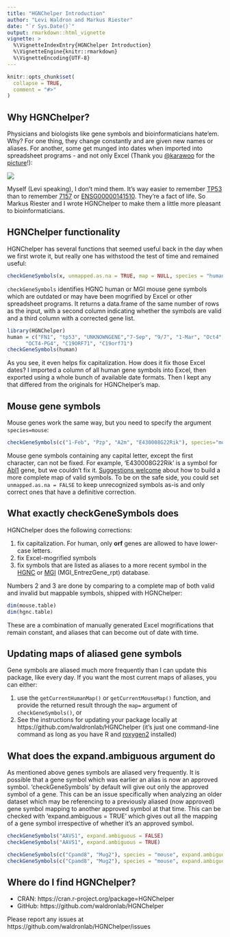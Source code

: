 ```yaml
---
title: "HGNChelper Introduction"
author: "Levi Waldron and Markus Riester"
date: "`r Sys.Date()`"
output: rmarkdown::html_vignette
vignette: >
  %\VignetteIndexEntry{HGNChelper Introduction}
  %\VignetteEngine{knitr::rmarkdown}
  %\VignetteEncoding{UTF-8}
---
```


```r
knitr::opts_chunk$set(
  collapse = TRUE,
  comment = "#>"
)
```

## Why HGNChelper?

Physicians and biologists like gene symbols and bioinformaticians hate'em. Why? For one thing, they change constantly and are given new names or aliases. For another, some get munged into dates when imported into spreadsheet programs - and not only Excel (Thank you [\@karawoo](https://twitter.com/kara_woo) for the [picture](https://twitter.com/kara_woo/status/1020054225022173184)!):

![](0DaysSince.png)

Myself (Levi speaking), I don't mind them. It's way easier to remember [TP53](http://www.genenames.org/cgi-bin/gene_symbol_report?hgnc_id=11998) than to remember [7157](http://www.ncbi.nlm.nih.gov/entrez/query.fcgi?db=gene&cmd=Retrieve&dopt=full_report&list_uids=7157) or [ENSG00000141510](http://www.ensembl.org/Homo_sapiens/geneview?gene=ENSG00000141510). They're a fact of life. So Markus Riester and I wrote HGNChelper to make them a little more pleasant to bioinformaticians. 

## HGNChelper functionality

HGNChelper has several functions that seemed useful back in the day when we first wrote it, but really one has withstood the test of time and remained useful:

```r
checkGeneSymbols(x, unmapped.as.na = TRUE, map = NULL, species = "human")
```

`checkGeneSymbols` identifies HGNC human or MGI mouse gene symbols which are outdated or may have been mogrified by Excel or other spreadsheet programs. It returns a data.frame of the same number of rows as the input, with a second column indicating whether the symbols are valid and a third column with a corrected gene list. 

```r
library(HGNChelper)
human = c("FN1", "tp53", "UNKNOWNGENE","7-Sep", "9/7", "1-Mar", "Oct4", "4-Oct",
      "OCT4-PG4", "C19ORF71", "C19orf71")
checkGeneSymbols(human)
```

As you see, it even helps fix capitalization. How does it fix those Excel dates? I imported a column of all human gene symbols into Excel, then exported using a whole bunch of available date formats. Then I kept any that differed from the originals for HGNChelper's map. 

## Mouse gene symbols

Mouse genes work the same way, but you need to specify the argument `species=mouse`:

```r
checkGeneSymbols(c("1-Feb", "Pzp", "A2m", "E430008G22Rik"), species="mouse")
```

Mouse gene symbols containing any capital letter, except the first character, can not be
fixed. For example, 'E430008G22Rik' is a symbol for [Abl1](http://www.informatics.jax.org/marker/MGI:87859) gene, but we couldn't fix it. [Suggestions welcome](https://github.com/waldronlab/HGNChelper/issues) about how to build a more complete map of valid symbols. To be on the safe side, you could set `unmapped.as.na = FALSE` to keep unrecognized symbols as-is and only correct ones that have a definitive correction.

## What exactly checkGeneSymbols does

HGNChelper does the following corrections:

1. fix capitalization. For human, only **orf** genes are allowed to have lower-case letters.   
2. fix Excel-mogrified symbols
3. fix symbols that are listed as aliases to a more recent symbol in the [HGNC](https://www.genenames.org/) or [MGI](http://www.informatics.jax.org/) (MGI_EntrezGene_rpt) database.

Numbers 2 and 3 are done by comparing to a complete map of both valid and invalid but mappable symbols, shipped with HGNChelper:

```r
dim(mouse.table)
dim(hgnc.table)
```

These are a combination of manually generated Excel mogrifications that remain constant, and aliases that can become out of date with time.

## Updating maps of aliased gene symbols

Gene symbols are aliased much more frequently than I can update this package, like every day. If you want the most current maps of aliases, you can either:

1. use the `getCurrentHumanMap()` or `getCurrentMouseMap()` function, and provide the returned result through the `map=` argument of `checkGeneSymbols()`, or
2. See the instructions for updating your package locally at https://github.com/waldronlab/HGNChelper (it's just one command-line command as long as you have R and [roxygen2](https://cran.r-project.org/package=roxygen2) installed)

## What does the expand.ambiguous argument do

As mentioned above genes symbols are aliased very frequently. It is possible that a gene symbol which was earlier an alias is now an approved symbol.
'checkGeneSymbols' by default will give out only the approved symbol of a gene. This can be an issue specifically when analyzing an older dataset which may be referencing to a previously aliased (now approved) gene symbol mapping to another approved symbol at that time. 
This can be checked with 'expand.ambiguous = TRUE' which gives out all the mapping of a gene symbol irrespective of whether it's an approved symbol.

```r
checkGeneSymbols("AAVS1", expand.ambiguous = FALSE)
checkGeneSymbols("AAVS1", expand.ambiguous = TRUE)

checkGeneSymbols(c("Cpamd8", "Mug2"), species = "mouse", expand.ambiguous = FALSE)
checkGeneSymbols(c("Cpamd8", "Mug2"), species = "mouse", expand.ambiguous = TRUE)
```


## Where do I find HGNChelper?

* CRAN: https://cran.r-project.org/package=HGNChelper
* GitHub: https://github.com/waldronlab/HGNChelper

Please report any issues at https://github.com/waldronlab/HGNChelper/issues